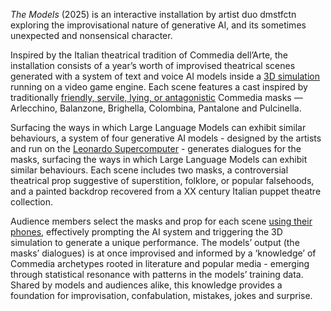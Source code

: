 *The Models* (2025) is an interactive installation by artist duo dmstfctn exploring the improvisational nature of generative AI, and its sometimes unexpected and nonsensical character.

Inspired by the Italian theatrical tradition of Commedia dell’Arte, the installation consists of a year’s worth of improvised theatrical scenes generated with a system of text and voice AI models inside a [3D simulation](#content-the-output-systen) running on a video game engine. Each scene features a cast inspired by traditionally [friendly, servile, lying, or antagonistic](#content-ai-tendencies) Commedia masks — Arlecchino, Balanzone, Brighella, Colombina, Pantalone and Pulcinella.

Surfacing the ways in which Large Language Models can exhibit similar behaviours, a system of four generative AI models - designed by the artists and run on the [Leonardo Supercomputer](#content-hardware-and-batching) - generates dialogues for the masks, surfacing the ways in which Large Language Models can exhibit similar behaviours. Each scene includes two masks, a controversial theatrical prop suggestive of superstition, folklore, or popular falsehoods, and a painted backdrop recovered from a XX century Italian puppet theatre collection.

Audience members select the masks and prop for each scene [using their phones](#content-interface-and-server), effectively prompting the AI system and triggering the 3D simulation to generate a unique performance. The models’ output (the masks’ dialogues) is at once improvised and informed by a ‘knowledge’ of Commedia archetypes rooted in literature and popular media - emerging through statistical resonance with patterns in the models’ training data. Shared by models and audiences alike, this knowledge provides a foundation for improvisation, confabulation, mistakes, jokes and surprise.